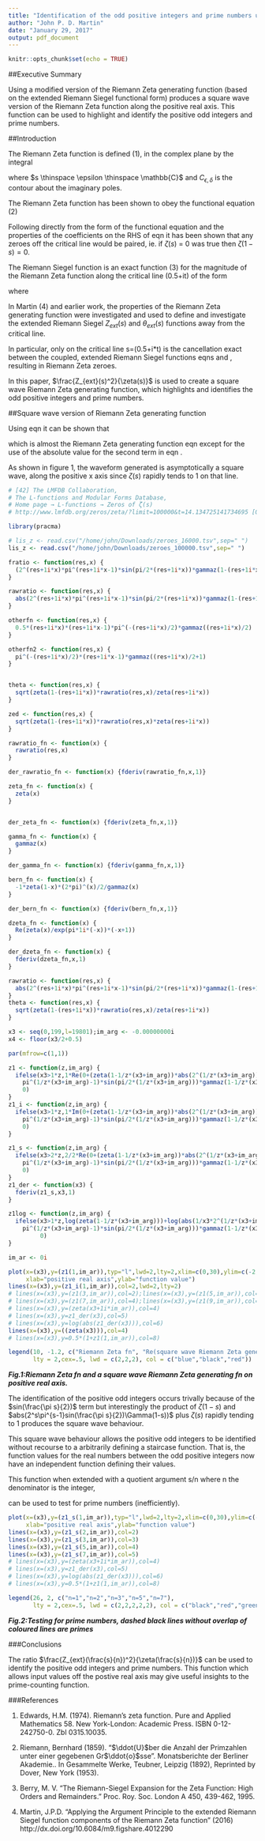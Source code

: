 ```yaml
---
title: "Identification of the odd positive integers and prime numbers using a square wave version of Riemann Zeta generating function"
author: "John P. D. Martin"
date: "January 29, 2017"
output: pdf_document
---
```



```r
knitr::opts_chunk$set(echo = TRUE)
```

##Executive Summary

Using a modified version of the Riemann Zeta generating function (based on the extended Riemann Siegel functional form) produces a square wave version of the Riemann Zeta function along the positive real axis. This function can be used to highlight and identify the positive odd integers and prime numbers.


##Introduction

The Riemann Zeta function is defined (1), in the complex plane by the integral 

\begin{equation}
\zeta(s) = \frac{\prod(-s)}{2\pi i}\int_{C_{\epsilon,\delta}} \frac{(-x)^s}{(e^{x}-1)x}dx
\end{equation}


where $s \thinspace \epsilon \thinspace \mathbb{C}$ and $C_{\epsilon,\delta}$ is the contour about the imaginary poles.

The Riemann Zeta function has been shown to obey the functional equation (2)

\begin{equation}
\zeta(s) = \zeta(1-s)*(2^s\pi^{s-1}sin(\frac{\pi s}{2})\Gamma(1-s)) \label{eq:func}
\end{equation}

Following directly from the form of the functional equation and the properties of the coefficients on the RHS of eqn \eqref{eq:func} it has been shown that any zeroes off the critical line would be paired, ie. if $\zeta(s)$ = 0 was true then $\zeta(1-s) = 0$.

The Riemann Siegel function is an exact function (3) for the magnitude of the Riemann Zeta function along the critical line (0.5+it) of the form

\begin{equation}
Z(t) = \zeta(0.5+it)e^{i\theta(t)} \label{eq:rs}
\end{equation}

where 

\begin{equation}
\theta(t) = \Im(ln(\Gamma(\frac{1}{4}+\frac{1}{2}it)))-\frac{t}{2}ln(\pi) \label{eq:theta}
\end{equation}

In Martin (4) and earlier work, the properties of the Riemann Zeta generating function were investigated and used to define and investigate the extended Riemann Siegel $Z_{ext}(s)$ and $\theta_{ext}(s)$ functions away from the critical line. 

\begin{align}
e^{i\theta_{ext}(s)} &= \sqrt{\frac{\zeta(1-s)abs(2^s\pi^{s-1}sin(\frac{\pi s}{2})\Gamma(1-s))}{\zeta(s)}}  \label{eq:exptheta} \\ \theta_{ext}(s) &= \Im(log(e^{i*\theta_{ext}(s)})) \\
\\ &= \Im(log(\sqrt{\frac{\zeta(1-s)abs(2^s\pi^{s-1}sin(\frac{\pi s}{2})\Gamma(1-s))}{\zeta(s)}}))  
\end{align}

\begin{align}
Z_{ext}(s) &= \sqrt{\zeta(s)*\zeta(1-s)*abs(2^s\pi^{s-1}sin(\frac{\pi s}{2})\Gamma(1-s))} \label{eq:zext}
\end{align}

In particular, only on the critical line s=(0.5+i*t) is the cancellation exact between the coupled, extended Riemann Siegel functions eqns \eqref{eq:exptheta} and \eqref{eq:zext}, resulting in Riemann Zeta zeroes. 

In this paper, $\frac{Z_{ext}(s)^2}{\zeta(s)}$ is used to create a square wave Riemann Zeta generating function, which highlights and identifies the odd positive integers and prime numbers. 

##Square wave version of Riemann Zeta generating function

Using eqn \eqref{eq:zext} it can be shown that

\begin{align}
\frac{Z_{ext}(s)^2}{\zeta(s)} &= \zeta(1-s)*abs(2^s\pi^{s-1}sin(\frac{\pi s}{2})\Gamma(1-s)) \label{eq:zetasq}
\end{align}

which is almost the Riemann Zeta generating function eqn \eqref{eq:func} except for the use of the absolute value for the second term in eqn \eqref{eq:zetasq}.

As shown in figure 1, the waveform generated is asymptotically a square wave, along the positive x axis since $\zeta(s)$ rapidly tends to 1 on that line. 


```r
# [42] The LMFDB Collaboration, 
# The L-functions and Modular Forms Database, 
# Home page → L-functions → Zeros of ζ(s)
# http://www.lmfdb.org/zeros/zeta/?limit=100000&t=14.134725141734695 [Online; accessed 22 October 2016].

library(pracma)

# lis_z <- read.csv("/home/john/Downloads/zeroes_16000.tsv",sep=" ")
lis_z <- read.csv("/home/john/Downloads/zeroes_100000.tsv",sep=" ")

fratio <- function(res,x) {
  (2^(res+1i*x)*pi^(res+1i*x-1)*sin(pi/2*(res+1i*x))*gammaz(1-(res+1i*x)))
}

rawratio <- function(res,x) {
  abs(2^(res+1i*x)*pi^(res+1i*x-1)*sin(pi/2*(res+1i*x))*gammaz(1-(res+1i*x)))
}

otherfn <- function(res,x) {
  0.5*(res+1i*x)*(res+1i*x-1)*pi^(-(res+1i*x)/2)*gammaz((res+1i*x)/2)
}

otherfn2 <- function(res,x) {
  pi^(-(res+1i*x)/2)*(res+1i*x-1)*gammaz((res+1i*x)/2+1)
}


theta <- function(res,x) {
  sqrt(zeta(1-(res+1i*x))*rawratio(res,x)/zeta(res+1i*x))
}

zed <- function(res,x) {
  sqrt(zeta(1-(res+1i*x))*rawratio(res,x)*zeta(res+1i*x))
}

rawratio_fn <- function(x) {
  rawratio(res,x)
}

der_rawratio_fn <- function(x) {fderiv(rawratio_fn,x,1)}

zeta_fn <- function(x) {
  zeta(x)
}


der_zeta_fn <- function(x) {fderiv(zeta_fn,x,1)}

gamma_fn <- function(x) {
  gammaz(x)
}

der_gamma_fn <- function(x) {fderiv(gamma_fn,x,1)}

bern_fn <- function(x) {
  -1*zeta(1-x)*(2*pi)^(x)/2/gammaz(x)
}

der_bern_fn <- function(x) {fderiv(bern_fn,x,1)}

dzeta_fn <- function(x) {
  Re(zeta(x)/exp(pi*1i*(-x))*(-x+1))
}

der_dzeta_fn <- function(x) {
  fderiv(dzeta_fn,x,1)
}

rawratio <- function(res,x) {
  abs(2^(res+1i*x)*pi^(res+1i*x-1)*sin(pi/2*(res+1i*x))*gammaz(1-(res+1i*x)))
}
theta <- function(res,x) {
  sqrt(zeta(1-(res+1i*x))*rawratio(res,x)/zeta(res+1i*x))
}

x3 <- seq(0,199,l=19801);im_arg <- -0.00000000i
x4 <- floor(x3/2+0.5)

par(mfrow=c(1,1))

z1 <- function(z,im_arg) {
  ifelse(x3>1*z,1*Re(0+(zeta(1-1/z*(x3+im_arg))*abs(2^(1/z*(x3+im_arg))*
    pi^(1/z*(x3+im_arg)-1)*sin(pi/2*(1/z*(x3+im_arg)))*gammaz(1-1/z*(x3+im_arg))))),
    0)
}
z1_i <- function(z,im_arg) {
  ifelse(x3>1*z,1*Im(0+(zeta(1-1/z*(x3+im_arg))*abs(2^(1/z*(x3+im_arg))*
    pi^(1/z*(x3+im_arg)-1)*sin(pi/2*(1/z*(x3+im_arg)))*gammaz(1-1/z*(x3+im_arg))))),
    0)
}

z1_s <- function(z,im_arg) {
  ifelse(x3>2*z,2/2*Re(0+(zeta(1-1/z*(x3+im_arg))*abs(2^(1/z*(x3+im_arg))*
    pi^(1/z*(x3+im_arg)-1)*sin(pi/2*(1/z*(x3+im_arg)))*gammaz(1-1/z*(x3+im_arg))))),
    0)
}
z1_der <- function(x3) {
  fderiv(z1_s,x3,1)
}

z1log <- function(z,im_arg) {
  ifelse(x3>1*z,log(zeta(1-1/z*(x3+im_arg)))+log(abs(1/x3*2^(1/z*(x3+im_arg))*
    pi^(1/z*(x3+im_arg)-1)*sin(pi/2*(1/z*(x3+im_arg)))*gammaz(1-1/z*(x3+im_arg)))),
         0)
}

im_ar <- 0i

plot(x=(x3),y=(z1(1,im_ar)),typ="l",lwd=2,lty=2,xlim=c(0,30),ylim=c(-2,2),
     xlab="positive real axis",ylab="function value")
lines(x=(x3),y=(z1_i(1,im_ar)),col=2,lwd=2,lty=2)
# lines(x=(x3),y=(z1(3,im_ar)),col=2);lines(x=(x3),y=(z1(5,im_ar)),col=3);
# lines(x=(x3),y=(z1(7,im_ar)),col=4);lines(x=(x3),y=(z1(9,im_ar)),col=5);
# lines(x=(x3),y=(zeta(x3+1i*im_ar)),col=4)
# lines(x=(x3),y=z1_der(x3),col=5)
# lines(x=(x3),y=log(abs(z1_der(x3))),col=6)
lines(x=(x3),y=((zeta(x3))),col=4)
# lines(x=(x3),y=0.5*(1+z1(1,im_ar)),col=8)

legend(10, -1.2, c("Riemann Zeta fn", "Re(square wave Riemann Zeta generating fn)","Im(square wave Riemann Zeta generating fn)"),
       lty = 2,cex=.5, lwd = c(2,2,2), col = c("blue","black","red"))


```

***Fig.1:Riemann Zeta fn and a square wave Riemann Zeta generating fn on positive real axis.***

The identification of the positive odd integers occurs trivally because of the $sin(\frac{\pi s}{2})$ term but interestingly the product of $\zeta(1-s)$ and $abs(2^s\pi^{s-1}sin(\frac{\pi s}{2})\Gamma(1-s))$ plus $\zeta(s)$ rapidly tending to 1 produces the square wave behaviour.

This square wave behaviour allows the positive odd integers to be identified without recourse to a arbitrarily defining a staircase function. That is, the function values for the real numbers between the odd positive integers now have an independent function defining their values.

This function when extended with a quotient argument s/n where n the denominator is the integer,

\begin{align}
\frac{Z_{ext}(\frac{s}{n})^2}{\zeta(\frac{s}{n})} &= \zeta(1-\frac{s}{n})*abs(2^\frac{s}{n}\pi^{\frac{s}{n}-1}sin(\frac{\pi \frac{s}{n}}{2})\Gamma(1-\frac{s}{n})), \qquad \text{where } n \in \mathbb{N}  \label{eq:qsq}
\end{align}

can be used to test for prime numbers (inefficiently).


```r

plot(x=(x3),y=(z1_s(1,im_ar)),typ="l",lwd=2,lty=2,xlim=c(0,30),ylim=c(-2,2),
     xlab="positive real axis",ylab="function value")
lines(x=(x3),y=(z1_s(2,im_ar)),col=2)
lines(x=(x3),y=(z1_s(3,im_ar)),col=3)
lines(x=(x3),y=(z1_s(5,im_ar)),col=4)
lines(x=(x3),y=(z1_s(7,im_ar)),col=5)
# lines(x=(x3),y=(zeta(x3+1i*im_ar)),col=4)
# lines(x=(x3),y=z1_der(x3),col=5)
# lines(x=(x3),y=log(abs(z1_der(x3))),col=6)
# lines(x=(x3),y=0.5*(1+z1(1,im_ar)),col=8)

legend(26, 2, c("n=1","n=2","n=3","n=5","n=7"),
       lty = 2,cex=.5, lwd = c(2,2,2,2,2), col = c("black","red","green","blue","cyan"))


```

***Fig.2:Testing for prime numbers, dashed black lines without overlap of coloured lines are primes***

###Conclusions

The ratio $\frac{Z_{ext}(\frac{s}{n})^2}{\zeta(\frac{s}{n})}$ can be used to identify the positive odd integers and prime numbers. This function which allows input values off the postive real axis may give useful insights to the prime-counting function. 


###References

1. Edwards, H.M. (1974). Riemann's zeta function. Pure and Applied Mathematics 58. New York-London: Academic Press. ISBN 0-12-242750-0. Zbl 0315.10035.

2. Riemann, Bernhard (1859). "$\ddot{U}$ber die Anzahl der Primzahlen unter einer gegebenen Gr$\ddot{o}$sse". Monatsberichte der Berliner Akademie.. In Gesammelte Werke, Teubner, Leipzig (1892), Reprinted by Dover, New York (1953).

3. Berry, M. V. "The Riemann-Siegel Expansion for the Zeta Function: High Orders and Remainders." Proc. Roy. Soc. London A 450, 439-462, 1995.

4. Martin, J.P.D. "Applying the Argument Principle to the extended Riemann Siegel function components of the Riemann Zeta function" (2016)
http://dx.doi.org/10.6084/m9.figshare.4012290

